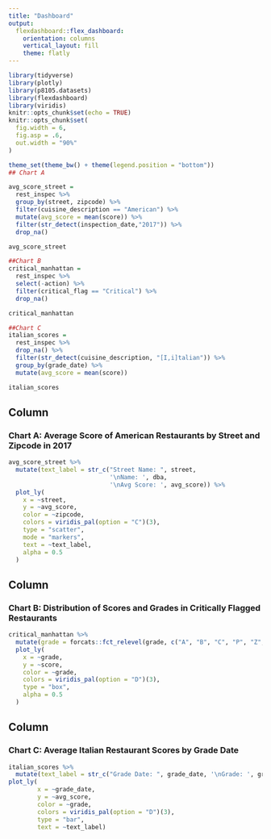 ```yaml
---
title: "Dashboard"
output: 
  flexdashboard::flex_dashboard:
    orientation: columns
    vertical_layout: fill
    theme: flatly
---
```


```r
library(tidyverse)
library(plotly)
library(p8105.datasets)
library(flexdashboard)
library(viridis)
knitr::opts_chunk$set(echo = TRUE)
knitr::opts_chunk$set(
  fig.width = 6,
  fig.asp = .6,
  out.width = "90%"
)

theme_set(theme_bw() + theme(legend.position = "bottom"))
## Chart A

avg_score_street = 
  rest_inspec %>%
  group_by(street, zipcode) %>%
  filter(cuisine_description == "American") %>%
  mutate(avg_score = mean(score)) %>%
  filter(str_detect(inspection_date,"2017")) %>%
  drop_na()

avg_score_street

##Chart B
critical_manhattan = 
  rest_inspec %>%
  select(-action) %>%
  filter(critical_flag == "Critical") %>%
  drop_na()

critical_manhattan

##Chart C
italian_scores = 
  rest_inspec %>%
  drop_na() %>%
  filter(str_detect(cuisine_description, "[I,i]talian")) %>%
  group_by(grade_date) %>%
  mutate(avg_score = mean(score))

italian_scores

```

Column {data-width=750}
-----------------------------------------------------------------------

### Chart A: Average Score of American Restaurants by Street and Zipcode in 2017

```r
  
avg_score_street %>%
  mutate(text_label = str_c("Street Name: ", street, 
                            '\nName: ', dba, 
                            '\nAvg Score: ', avg_score)) %>%
  plot_ly(
    x = ~street,
    y = ~avg_score,
    color = ~zipcode,
    colors = viridis_pal(option = "C")(3),
    type = "scatter",
    mode = "markers",
    text = ~text_label,
    alpha = 0.5
  ) 

```

Column {data-width=450}
-----------------------------------------------------------------------

### Chart B: Distribution of Scores and Grades in Critically Flagged Restaurants

```r

critical_manhattan %>%
  mutate(grade = forcats::fct_relevel(grade, c("A", "B", "C", "P", "Z", "Not Yet Graded"))) %>%
  plot_ly(
    x = ~grade,
    y = ~score,
    color = ~grade,
    colors = viridis_pal(option = "D")(3),
    type = "box",
    alpha = 0.5
  ) 
```

Column {data-width=450}
-----------------------------------------------------------------------
### Chart C: Average Italian Restaurant Scores by Grade Date

```r
italian_scores %>%
  mutate(text_label = str_c("Grade Date: ", grade_date, '\nGrade: ', grade, '\nAverage Score: ', avg_score)) %>%
plot_ly(
        x = ~grade_date,
        y = ~avg_score,
        color = ~grade,
        colors = viridis_pal(option = "D")(3),
        type = "bar",
        text = ~text_label)
```